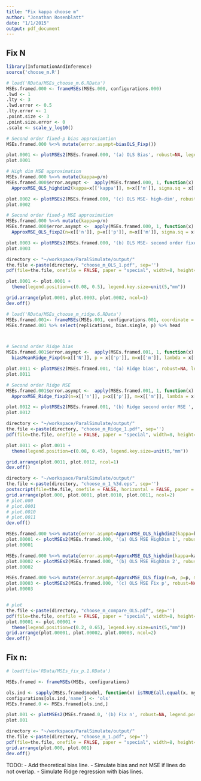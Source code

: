 ```yaml
---
title: "Fix kappa choose m"
author: "Jonathan Rosenblatt"
date: "1/1/2015"
output: pdf_document
---
```

## Fix N

```r
library(InformationAndInference)
source('choose_m.R')
```



```r
# load('RData/MSEs_choose_m.6.RData')
MSEs.framed.000 <- frameMSEs(MSEs.000, configurations.000)
.lwd <- 1
.lty <- 3
.lwd.error <- 0.5
.lty.error <- 1
.point.size <- 3
.point.size.error <- 0
.scale <- scale_y_log10()

# Second order fixed-p bias approxiamtion
MSEs.framed.000 %<>% mutate(error.asympt=biasOLS_Fixp())

plot.0001 <- plotMSEs2(MSEs.framed.000, '(a) OLS Bias', robust=NA, legend.position='none', jitter=0, line=TRUE, fix='Np', center='bias.mean', lty=.lty, lwd=.lwd, lwd.error=.lwd.error, lty.error = .lty.error, point.size = .point.size, point.size.error = .point.size.error)
plot.0001

# High dim MSE approximation
MSEs.framed.000 %<>% mutate(kappa=p/n)
MSEs.framed.000$error.asympt <-  apply(MSEs.framed.000, 1, function(x) 
  ApproxMSE_OLS_highdim2(kappa=x[['kappa']], m=x[['m']], sigma.sq = x[['sigma']]^2))

plot.0002 <- plotMSEs2(MSEs.framed.000, '(c) OLS MSE- high-dim', robust=NA, legend.position='none', jitter=0, line=TRUE, fix='Np', center='MSE',  lty=.lty, lwd=.lwd, lwd.error=.lwd.error, lty.error = .lty.error, point.size = .point.size, point.size.error = .point.size.error, scale.y = .scale)
plot.0002

# Second order fixed-p MSE approximation
MSEs.framed.000 %<>% mutate(kappa=p/n)
MSEs.framed.000$error.asympt <-  apply(MSEs.framed.000, 1, function(x) 
  ApproxMSE_OLS_fixp2(n=x[['n']], p=x[['p']], m=x[['m']], sigma.sq = x[['sigma']]^2))

plot.0003 <- plotMSEs2(MSEs.framed.000, '(b) OLS MSE- second order fixed-p', robust=NA, legend.position='none', jitter=0, line=TRUE, fix='Np', center='MSE', lty=.lty, lwd=.lwd,  lwd.error=.lwd.error, lty.error = .lty.error, point.size = .point.size, point.size.error = .point.size.error, scale.y = .scale)
plot.0003
```


```r
directory <- "~/workspace/ParalSimulate/output/"
the.file <-paste(directory, "choose_m_OLS_1.pdf", sep='')
pdf(file=the.file, onefile = FALSE, paper = "special", width=8, height=8)

plot.0001 <- plot.0001 +
  theme(legend.position=c(0.08, 0.5), legend.key.size=unit(5,"mm")) 

grid.arrange(plot.0001, plot.0003, plot.0002, ncol=1)
dev.off()
```






```r
# load('RData/MSEs_choose_m_ridge.6.RData')
MSEs.framed.001<- frameMSEs(MSEs.001, configurations.001, coordinate = 1)
MSEs.framed.001 %>% select(replications, bias.single, p) %>% head



# Second order Ridge bias
MSEs.framed.001$error.asympt <-  apply(MSEs.framed.001, 1, function(x) 
  biasMeanRidge_Fixp(N=x[['N']], p = x[['p']], m=x[['m']], lambda = x[['lambda']], beta = x[['beta.star']]))

plot.0011 <- plotMSEs2(MSEs.framed.001, '(a) Ridge bias', robust=NA, legend.position='none',  jitter=0, line=TRUE, fix='Np', center='bias.mean', lty = .lty, lwd=.lwd, lty.error = .lty.error, lwd.error = .lwd.error,  point.size = .point.size, point.size.error = .point.size.error)
plot.0011

# Second order Ridge MSE
MSEs.framed.001$error.asympt <-  apply(MSEs.framed.001, 1, function(x) 
  ApproxMSE_Ridge_fixp2(n=x[['n']], p=x[['p']], m=x[['m']], lambda = x[['lambda']], beta = x[['beta']], sigma.sq = x[['sigma']]^2))

plot.0012 <- plotMSEs2(MSEs.framed.001, '(b) Ridge second order MSE ', robust=NA, legend.position='none',  jitter=0, line=TRUE, fix='Np', center='MSE', lty = .lty, lwd=.lwd, lty.error = .lty.error, lwd.error = .lwd.error,  point.size = .point.size, point.size.error = .point.size.error, scale.y = scale_y_log10())
plot.0012
```


```r
directory <- "~/workspace/ParalSimulate/output/"
the.file <-paste(directory, "choose_m_Ridge_1.pdf", sep='')
pdf(file=the.file, onefile = FALSE, paper = "special", width=8, height=8)

plot.0011 <- plot.0011 +
  theme(legend.position=c(0.08, 0.45), legend.key.size=unit(5,"mm"))

grid.arrange(plot.0011, plot.0012, ncol=1)
dev.off()
```



```r
directory <- "~/workspace/ParalSimulate/output/"
the.file <-paste(directory, "choose_m_1_%3d.eps", sep='')
postscript(file=the.file, onefile = FALSE, horizontal = FALSE, paper = "special", width=8, height=8)
grid.arrange(plot.000, plot.0001, plot.0010, plot.0011, ncol=2)
# plot.000
# plot.0001
# plot.0010
# plot.0011
dev.off()
```





```r
MSEs.framed.000 %<>% mutate(error.asympt=ApproxMSE_OLS_highdim2(kappa=kappa, m = m, sigma.sq = sigma^2))
plot.00001 <- plotMSEs2(MSEs.framed.000, '(a) OLS MSE HighDim 1', robust=NA, legend.position='none', jitter=0, line=TRUE, fix='Np', center='MSE')
plot.00001

MSEs.framed.000 %<>% mutate(error.asympt=ApproxMSE_OLS_highdim(kappa=kappa, m = m, sigma.sq = sigma^2))
plot.00002 <- plotMSEs2(MSEs.framed.000, '(b) OLS MSE HighDim 2', robust=NA, legend.position='none', jitter=0, line=TRUE, fix='Np', center='MSE')
plot.00002

MSEs.framed.000 %<>% mutate(error.asympt=ApproxMSE_OLS_fixp(n=n, p=p, m = m, sigma.sq = sigma^2))
plot.00003 <- plotMSEs2(MSEs.framed.000, '(c) OLS MSE Fix p', robust=NA, legend.position='none', jitter=0, line=TRUE, fix='Np', center='MSE')
plot.00003


# plot
the.file <-paste(directory, "choose_m_compare_OLS.pdf", sep='')
pdf(file=the.file, onefile = FALSE, paper = "special", width=8, height=8)
plot.00001 <- plot.00001 +
  theme(legend.position=c(0.2, 0.65), legend.key.size=unit(5,"mm"))
grid.arrange(plot.00001, plot.00002, plot.00003, ncol=2)
dev.off()
```






## Fix n:
```r
# load(file='RData/MSEs_fix_p.1.RData') 

MSEs.framed <- frameMSEs(MSEs, configurations)

ols.ind <- sapply(MSEs.framed$model, function(x) isTRUE(all.equal(x, my.ols))) 
configurations[ols.ind,'name'] <- 'ols'
MSEs.framed.0 <- MSEs.framed[ols.ind,]
```

```r
plot.001 <- plotMSEs2(MSEs.framed.0, '(b) Fix n', robust=NA, legend.position='right', y.lim=c(0,3), jitter=0, line=TRUE, fix='n')
plot.001
```

```r
directory <- "~/workspace/ParalSimulate/output/"
the.file <-paste(directory, "choose_m_1.pdf", sep='')
pdf(file=the.file, onefile = FALSE, paper = "special", width=8, height=8)
grid.arrange(plot.000, plot.001)
dev.off()
```

TODO: 
- Add theoretical bias line.
- Simulate bias and not MSE if lines do not overlap.
- Simulate Ridge regression with bias lines.
